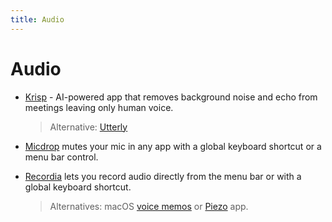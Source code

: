```yaml
---
title: Audio
---
```


# Audio

- [Krisp](https://krisp.ai/) - AI-powered app that removes background noise and echo from meetings leaving only human voice. <nobr><i className="ri-apple-line"></i></nobr>
  > Alternative: [Utterly](https://www.utterly.app/)

- [Micdrop](https://getmicdrop.com) mutes your mic in any app with a global keyboard shortcut or a menu bar control. <nobr><i className="ri-apple-line"></i></nobr>

- [Recordia](https://sindresorhus.com/recordia) lets you record audio directly from the menu bar or with a global keyboard shortcut. <nobr><i className="ri-apple-line"></i></nobr>
  > Alternatives: macOS [voice memos](https://support.apple.com/guide/voice-memos/record-vmaa4b813415/mac) or [Piezo](https://rogueamoeba.com/piezo/) app.
